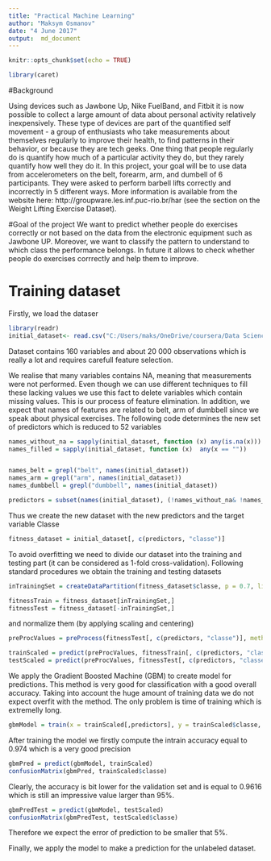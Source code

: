 ---
title: "Practical Machine Learning"
author: "Maksym Osmanov"
date: "4 June 2017"
output:  md_document
---

```{r setup, include=FALSE}
knitr::opts_chunk$set(echo = TRUE)

library(caret)
```
#Background

Using devices such as Jawbone Up, Nike FuelBand, and Fitbit it is now possible to collect a large amount of data about personal activity relatively inexpensively. These type of devices are part of the quantified self movement - a group of enthusiasts who take measurements about themselves regularly to improve their health, to find patterns in their behavior, or because they are tech geeks. One thing that people regularly do is quantify how much of a particular activity they do, but they rarely quantify how well they do it. In this project, your goal will be to use data from accelerometers on the belt, forearm, arm, and dumbell of 6 participants. They were asked to perform barbell lifts correctly and incorrectly in 5 different ways. More information is available from the website here: http://groupware.les.inf.puc-rio.br/har (see the section on the Weight Lifting Exercise Dataset).

#Goal of the project
We want to predict whether people do exercises correctly or not based on the data from the electronic equipment such as Jawbone UP. Moreover, we want to classify the pattern to understand to which class the performance belongs. In future it allows to check whether people do exercises corrrectly and help them to improve. 


# Training dataset
Firstly, we load the dataser 
```{r, cache = TRUE}
library(readr)
initial_dataset<- read.csv("C:/Users/maks/OneDrive/coursera/Data Science/Practical Mahine Learning/pml-training.csv")
```
Dataset contains 160 variables and about 20 000 observations which is really a lot and requires carefull feature selection. 

We realise that many variables contains NA, meaning that measurements were not performed. Even though we can use different techniques to fill these lacking values we use this fact to delete variables which contain missing values. This is our process of feature elimination. In addition, we expect that names of features are related to belt, arm of dumbbell since we speak about physical exercises. The following code determines the new set of predictors which is reduced to 52 variables

```{r, cache = TRUE}
names_without_na = sapply(initial_dataset, function (x) any(is.na(x)))
names_filled = sapply(initial_dataset, function (x)  any(x == ""))


names_belt = grepl("belt", names(initial_dataset))
names_arm = grepl("arm", names(initial_dataset))
names_dumbbell = grepl("dumbbell", names(initial_dataset))

predictors = subset(names(initial_dataset), (!names_without_na& !names_filled)& (names_belt|names_arm|names_dumbbell))
```

Thus we create the new dataset with the new predictors and the target variable Classe
```{r, cache = TRUE}
fitness_dataset = initial_dataset[, c(predictors, "classe")]
```

To avoid overfitting we need to divide our dataset into the training and testing part (it can be considered as 1-fold cross-validation). Following standard procedures we obtain the training and testing datasets  

```{r, cache = TRUE}
inTrainingSet = createDataPartition(fitness_dataset$classe, p = 0.7, list = FALSE)

fitnessTrain = fitness_dataset[inTrainingSet,]
fitnessTest = fitness_dataset[-inTrainingSet,]
```

and normalize them (by applying scaling and centering)
```{r, cache = TRUE}
preProcValues = preProcess(fitnessTest[, c(predictors, "classe")], method = c("center", "scale"))

trainScaled = predict(preProcValues, fitnessTrain[, c(predictors, "classe")])
testScaled = predict(preProcValues, fitnessTest[, c(predictors, "classe")])
```

We apply the Gradient Boosted Machine (GBM) to create model for predictions. This method is very good for classification with a good overall accuracy. Taking into account the huge amount of training data we do not expect overfit with the method. The only problem is time of training which is extremelly long.
```{r, cache = TRUE}
gbmModel = train(x = trainScaled[,predictors], y = trainScaled$classe, method ="gbm", verbose = FALSE)
```

After training the model we firstly compute the intrain accuracy equal to 0.974 which is a very good precision
```{r, cache = TRUE}
gbmPred = predict(gbmModel, trainScaled)
confusionMatrix(gbmPred, trainScaled$classe)
```
Clearly, the accuracy is bit lower for the validation set and is equal to 0.9616 which is still an impressive value larger than 95%.
```{r, cache = TRUE}
gbmPredTest = predict(gbmModel, testScaled)
confusionMatrix(gbmPredTest, testScaled$classe)
```

Therefore we expect the error of prediction to be smaller that 5%. 

Finally, we apply the model to make a prediction for the unlabeled dataset.